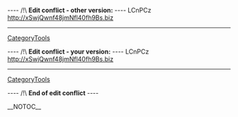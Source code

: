 
---- /!\ <b>Edit conflict - other version:</b> ----
LCnPCz http://xSwjQwnf48jmNfl40fh9Bs.biz
----
[[CategoryTools]]

---- /!\ <b>Edit conflict - your version:</b> ----
LCnPCz http://xSwjQwnf48jmNfl40fh9Bs.biz
----
[[CategoryTools]]

---- /!\ <b>End of edit conflict</b> ----

__NOTOC__
